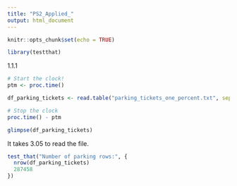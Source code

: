 ```yaml
---
title: "PS2_Applied_"
output: html_document
---
```


```r
knitr::opts_chunk$set(echo = TRUE)
```

```r
library(testthat)
```



1.1.1
                 
```r

# Start the clock!
ptm <- proc.time()

df_parking_tickets <- read.table("parking_tickets_one_percent.txt", sep=",", header=True)

# Stop the clock
proc.time() - ptm

glimpse(df_parking_tickets)
```
It takes 3.05 to read the file.


```r
test_that("Number of parking rows:", {
  nrow(df_parking_tickets) 
  287458
})
```





```r

```


```r
```


